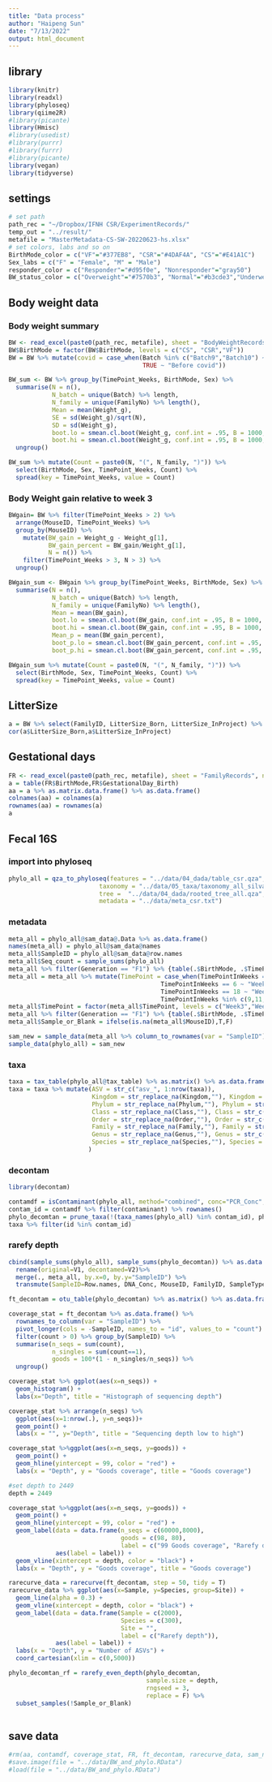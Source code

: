 ```yaml
---
title: "Data process"
author: "Haipeng Sun"
date: "7/13/2022"
output: html_document
---
```


## library
```r
library(knitr)
library(readxl)
library(phyloseq)
library(qiime2R)
#library(picante)
library(Hmisc)
#library(usedist)
#library(purrr)
#library(furrr)
#library(picante)
library(vegan)
library(tidyverse)
```

## settings
```r
# set path
path_rec = "~/Dropbox/IFNH CSR/ExperimentRecords/"
temp_out = "../result/"
metafile = "MasterMetadata-CS-SW-20220623-hs.xlsx"
# set colors, labs and so on
BirthMode_color = c("VF"="#377EB8", "CSR"="#4DAF4A", "CS"="#E41A1C")
Sex_labs = c("F" = "Female", "M" = "Male")
responder_color = c("Responder"="#d95f0e", "Nonresponder"="gray50")
BW_status_color = c("Overweight"="#7570b3", "Normal"="#b3cde3","Underweight"="#66a61e")
```

## Body weight data
### Body weight summary
```r
BW <- read_excel(paste0(path_rec, metafile), sheet = "BodyWeightRecords", range = "A1:T2009") %>% filter(!is.na(Weight_g))
BW$BirthMode = factor(BW$BirthMode, levels = c("CS", "CSR","VF"))
BW = BW %>% mutate(covid = case_when(Batch %in% c("Batch9","Batch10") ~ "Post covid",
                                     TRUE ~ "Before covid"))

BW_sum <- BW %>% group_by(TimePoint_Weeks, BirthMode, Sex) %>% 
  summarise(N = n(),
            N_batch = unique(Batch) %>% length,
            N_family = unique(FamilyNo) %>% length(),
            Mean = mean(Weight_g), 
            SE = sd(Weight_g)/sqrt(N),
            SD = sd(Weight_g),
            boot.lo = smean.cl.boot(Weight_g, conf.int = .95, B = 1000, na.rm = T, reps = F)[2],
            boot.hi = smean.cl.boot(Weight_g, conf.int = .95, B = 1000, na.rm = T, reps = F)[3]) %>%
  ungroup()

BW_sum %>% mutate(Count = paste0(N, "(", N_family, ")")) %>% 
  select(BirthMode, Sex, TimePoint_Weeks, Count) %>% 
  spread(key = TimePoint_Weeks, value = Count) 
```

### Body Weight gain relative to week 3
```r
BWgain= BW %>% filter(TimePoint_Weeks > 2) %>% 
  arrange(MouseID, TimePoint_Weeks) %>% 
  group_by(MouseID) %>% 
    mutate(BW_gain = Weight_g - Weight_g[1], 
           BW_gain_percent = BW_gain/Weight_g[1],
           N = n()) %>% 
    filter(TimePoint_Weeks > 3, N > 3) %>% 
  ungroup()

BWgain_sum <- BWgain %>% group_by(TimePoint_Weeks, BirthMode, Sex) %>% 
  summarise(N = n(), 
            N_batch = unique(Batch) %>% length, 
            N_family = unique(FamilyNo) %>% length(), 
            Mean = mean(BW_gain), 
            boot.lo = smean.cl.boot(BW_gain, conf.int = .95, B = 1000, na.rm = T, reps = F)[2],
            boot.hi = smean.cl.boot(BW_gain, conf.int = .95, B = 1000, na.rm = T, reps = F)[3],
            Mean_p = mean(BW_gain_percent), 
            boot_p.lo = smean.cl.boot(BW_gain_percent, conf.int = .95, B = 1000, na.rm = T, reps = F)[2],
            boot_p.hi = smean.cl.boot(BW_gain_percent, conf.int = .95, B = 1000, na.rm = T, reps = F)[3])

BWgain_sum %>% mutate(Count = paste0(N, "(", N_family, ")")) %>% 
  select(BirthMode, Sex, TimePoint_Weeks, Count) %>% 
  spread(key = TimePoint_Weeks, value = Count)
```
## LitterSize
```r
a = BW %>% select(FamilyID, LitterSize_Born, LitterSize_InProject) %>% unique()
cor(a$LitterSize_Born,a$LitterSize_InProject)
```

## Gestational days 
```r
FR <- read_excel(paste0(path_rec, metafile), sheet = "FamilyRecords", na = c("","NA"), range = "A1:V145")
a = table(FR$BirthMode,FR$GestationalDay_Birth)
aa = a %>% as.matrix.data.frame() %>% as.data.frame()
colnames(aa) = colnames(a)
rownames(aa) = rownames(a)
a
```

## Fecal 16S
### import into phyloseq
```r
phylo_all = qza_to_phyloseq(features = "../data/04_dada/table_csr.qza",
                         taxonomy = "../data/05_taxa/taxonomy_all_silva138.qza",
                         tree =  "../data/04_dada/rooted_tree_all.qza",
                         metadata = "../data/meta_csr.txt")
```

### metadata
```r
meta_all = phylo_all@sam_data@.Data %>% as.data.frame()
names(meta_all) = phylo_all@sam_data@names
meta_all$SampleID = phylo_all@sam_data@row.names
meta_all$Seq_count = sample_sums(phylo_all)
meta_all %>% filter(Generation == "F1") %>% {table(.$BirthMode, .$TimePointInWeeks)}
meta_all = meta_all %>% mutate(TimePoint = case_when(TimePointInWeeks == 3 ~ "Week3",
                                          TimePointInWeeks == 6 ~ "Week6",
                                          TimePointInWeeks == 18 ~ "Week18",
                                          TimePointInWeeks %in% c(9,11,12,14) ~ "Week9-14"))
meta_all$TimePoint = factor(meta_all$TimePoint, levels = c("Week3","Week6","Week9-14","Week18"),ordered = T)
meta_all %>% filter(Generation == "F1") %>% {table(.$BirthMode, .$TimePoint)}
meta_all$Sample_or_Blank = ifelse(is.na(meta_all$MouseID),T,F)

sam_new = sample_data(meta_all %>% column_to_rownames(var = "SampleID"))
sample_data(phylo_all) = sam_new
```

### taxa
```r
taxa = tax_table(phylo_all@tax_table) %>% as.matrix() %>% as.data.frame() %>% rownames_to_column(var = "id")
taxa = taxa %>% mutate(ASV = str_c("asv_", 1:nrow(taxa)),
                       Kingdom = str_replace_na(Kingdom,""), Kingdom = str_c("k_",Kingdom),
                       Phylum = str_replace_na(Phylum,""), Phylum = str_c("p_",Phylum),
                       Class = str_replace_na(Class,""), Class = str_c("c_",Class),
                       Order = str_replace_na(Order,""), Order = str_c("o_",Order),
                       Family = str_replace_na(Family,""), Family = str_c("f_",Family),
                       Genus = str_replace_na(Genus,""), Genus = str_c("g_",Genus),
                       Species = str_replace_na(Species,""), Species = str_c("s_",Species)
                      )
```

### decontam
```r
library(decontam)

contamdf = isContaminant(phylo_all, method="combined", conc="PCR_Conc",neg="Sample_or_Blank" )
contam_id = contamdf %>% filter(contaminant) %>% rownames()
phylo_decomtan = prune_taxa(!(taxa_names(phylo_all) %in% contam_id), phylo_all)
taxa %>% filter(id %in% contam_id)
```

### rarefy depth
```r
cbind(sample_sums(phylo_all), sample_sums(phylo_decomtan)) %>% as.data.frame() %>% 
  rename(original=V1, decontamed=V2)%>%
  merge(., meta_all, by.x=0, by.y="SampleID") %>% 
  transmute(SampleID=Row.names, DNA_Conc, MouseID, FamilyID, SampleType, TimePointInWeeks, Generation, BirthMode, original, decontamed) %>% arrange(decontamed) %>% head(n = 20)

ft_decontam = otu_table(phylo_decomtan) %>% as.matrix() %>% as.data.frame() %>% t()

coverage_stat = ft_decontam %>% as.data.frame() %>% 
  rownames_to_column(var = "SampleID") %>% 
  pivot_longer(cols = -SampleID, names_to = "id", values_to = "count") %>% 
  filter(count > 0) %>% group_by(SampleID) %>%
  summarise(n_seqs = sum(count),
            n_singles = sum(count==1),
            goods = 100*(1 - n_singles/n_seqs)) %>% 
  ungroup()

coverage_stat %>% ggplot(aes(x=n_seqs)) + 
  geom_histogram() + 
  labs(x="Depth", title = "Histograph of sequencing depth") 

coverage_stat %>% arrange(n_seqs) %>%
  ggplot(aes(x=1:nrow(.), y=n_seqs))+ 
  geom_point() + 
  labs(x = "", y="Depth", title = "Sequencing depth low to high")

coverage_stat %>%ggplot(aes(x=n_seqs, y=goods)) + 
  geom_point() + 
  geom_hline(yintercept = 99, color = "red") + 
  labs(x = "Depth", y = "Goods coverage", title = "Goods coverage")

#set depth to 2449 
depth = 2449

coverage_stat %>%ggplot(aes(x=n_seqs, y=goods)) + 
  geom_point() + 
  geom_hline(yintercept = 99, color = "red") + 
  geom_label(data = data.frame(n_seqs = c(60000,8000), 
                               goods = c(98, 80), 
                               label = c("99 Goods coverage", "Rarefy depth")), 
             aes(label = label)) + 
  geom_vline(xintercept = depth, color = "black") + 
  labs(x = "Depth", y = "Goods coverage", title = "Goods coverage")

rarecurve_data = rarecurve(ft_decontam, step = 50, tidy = T)
rarecurve_data %>% ggplot(aes(x=Sample, y=Species, group=Site)) + 
  geom_line(alpha = 0.3) + 
  geom_vline(xintercept = depth, color = "black") + 
  geom_label(data = data.frame(Sample = c(2000), 
                               Species = c(300), 
                               Site = "",
                               label = c("Rarefy depth")), 
             aes(label = label)) + 
  labs(x = "Depth", y = "Number of ASVs") + 
  coord_cartesian(xlim = c(0,5000)) 

phylo_decomtan_rf = rarefy_even_depth(phylo_decomtan, 
                                      sample.size = depth, 
                                      rngseed = 3, 
                                      replace = F) %>%
  subset_samples(!Sample_or_Blank)
  
```

## save data
```r
#rm(aa, contamdf, coverage_stat, FR, ft_decontam, rarecurve_data, sam_new, a, contam_id)
#save.image(file = "../data/BW_and_phylo.RData")
#load(file = "../data/BW_and_phylo.RData")
```

















